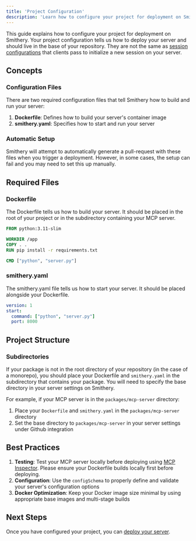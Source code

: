 ```yaml
---
title: 'Project Configuration'
description: 'Learn how to configure your project for deployment on Smithery.'
---
```


This guide explains how to configure your project for deployment on Smithery. Your project configuration tells us how to deploy your server and should live in the base of your repository. They are not the same as [session configurations](/build/session-config) that clients pass to initialize a new session on your server.

## Concepts

### Configuration Files
There are two required configuration files that tell Smithery how to build and run your server:

1. **Dockerfile**: Defines how to build your server's container image
2. **smithery.yaml**: Specifies how to start and run your server

### Automatic Setup
Smithery will attempt to automatically generate a pull-request with these files when you trigger a deployment. However, in some cases, the setup can fail and you may need to set this up manually.

## Required Files

### Dockerfile
The Dockerfile tells us how to build your server. It should be placed in the root of your project or in the subdirectory containing your MCP server.

```dockerfile
FROM python:3.11-slim

WORKDIR /app
COPY . .
RUN pip install -r requirements.txt

CMD ["python", "server.py"]
```

### smithery.yaml
The smithery.yaml file tells us how to start your server. It should be placed alongside your Dockerfile.

```yaml
version: 1
start:
  command: ["python", "server.py"]
  port: 8000
```

## Project Structure

### Subdirectories
If your package is not in the root directory of your repository (in the case of a monorepo), you should place your Dockerfile and `smithery.yaml` in the subdirectory that contains your package. You will need to specify the base directory in your server settings on Smithery.

For example, if your MCP server is in the `packages/mcp-server` directory:

1. Place your `Dockerfile` and `smithery.yaml` in the `packages/mcp-server` directory
2. Set the base directory to `packages/mcp-server` in your server settings under Github integration

## Best Practices

1. **Testing**: Test your MCP server locally before deploying using [MCP Inspector](https://github.com/modelcontextprotocol/inspector). Please ensure your Dockerfile builds locally first before deploying.
2. **Configuration**: Use the `configSchema` to properly define and validate your server's configuration options
3. **Docker Optimization**: Keep your Docker image size minimal by using appropriate base images and multi-stage builds

## Next Steps

Once you have configured your project, you can [deploy your server](/build/deployments).
